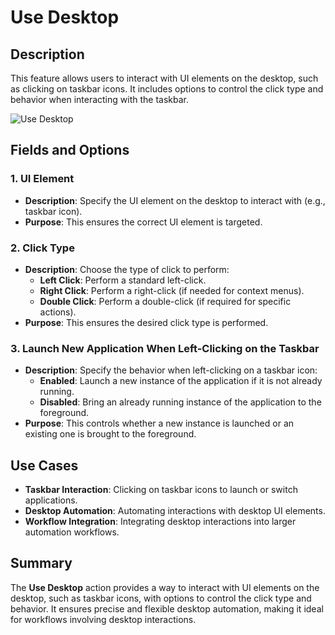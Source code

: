 # Use Desktop  

## Description

This feature allows users to interact with UI elements on the desktop, such as clicking on taskbar icons. It includes options to control the click type and behavior when interacting with the taskbar.  

![Use Desktop](../../../assets/ui-automation/use-desktop.png)  

## Fields and Options  

### 1. **UI Element** 

- **Description**: Specify the UI element on the desktop to interact with (e.g., taskbar icon).  
- **Purpose**: This ensures the correct UI element is targeted.  

### 2. **Click Type** 

- **Description**: Choose the type of click to perform:  
  - **Left Click**: Perform a standard left-click.  
  - **Right Click**: Perform a right-click (if needed for context menus).  
  - **Double Click**: Perform a double-click (if required for specific actions).  
- **Purpose**: This ensures the desired click type is performed.  

### 3. **Launch New Application When Left-Clicking on the Taskbar** 

- **Description**: Specify the behavior when left-clicking on a taskbar icon:  
  - **Enabled**: Launch a new instance of the application if it is not already running.  
  - **Disabled**: Bring an already running instance of the application to the foreground.  
- **Purpose**: This controls whether a new instance is launched or an existing one is brought to the foreground.

## Use Cases

- **Taskbar Interaction**: Clicking on taskbar icons to launch or switch applications.  
- **Desktop Automation**: Automating interactions with desktop UI elements.  
- **Workflow Integration**: Integrating desktop interactions into larger automation workflows.  

## Summary

The **Use Desktop** action provides a way to interact with UI elements on the desktop, such as taskbar icons, with options to control the click type and behavior. It ensures precise and flexible desktop automation, making it ideal for workflows involving desktop interactions.